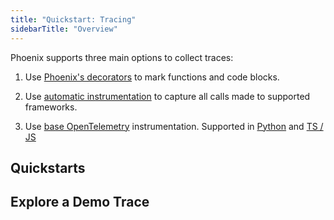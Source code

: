 ```yaml
---
title: "Quickstart: Tracing"
sidebarTitle: "Overview"
---
```


Phoenix supports three main options to collect traces:

1. Use [Phoenix's decorators](/phoenix/tracing/how-to-tracing/setup-tracing/instrument-python) to mark functions and code blocks.

2. Use [automatic instrumentation](https://arize.com/docs/phoenix/integrations) to capture all calls made to supported frameworks.

3. Use [base OpenTelemetry](/phoenix/tracing/how-to-tracing/setup-tracing/custom-spans) instrumentation. Supported in [Python](/phoenix/tracing/how-to-tracing/setup-tracing/custom-spans) and [TS / JS](/phoenix/tracing/how-to-tracing/setup-tracing/javascript)

## [](#quickstarts)Quickstarts

<Columns cols={2}>
  <Card title="Tracing (Python)" img="/images/2300ed03-image.jpeg" href="/phoenix/tracing/llm-traces-1/quickstart-tracing-python"/>
  <Card title="Tracing (TS)" img="/images/8a919824-image.jpeg" href="/phoenix/tracing/llm-traces-1/quickstart-tracing-ts"/>
</Columns>

## Explore a Demo Trace

<Card title="Arize Phoenix" icon="/favicon.avif" horizontal href="https://phoenix-demo.arize.com/projects/UHJvamVjdDoy/spans/6047448520b183da48952818c11e2464?selectedSpanNodeId=U3Bhbjo0MTcwMw=="/>
